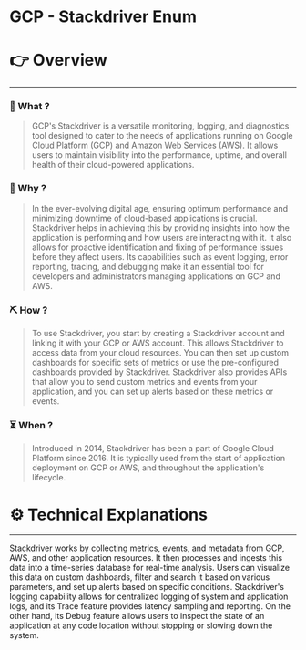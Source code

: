 # GCP - Stackdriver Enum


# 👉 Overview

---

### 👀 What ?

> GCP's Stackdriver is a versatile monitoring, logging, and diagnostics tool designed to cater to the needs of applications running on Google Cloud Platform (GCP) and Amazon Web Services (AWS). It allows users to maintain visibility into the performance, uptime, and overall health of their cloud-powered applications.
> 

### 🧐 Why ?

> In the ever-evolving digital age, ensuring optimum performance and minimizing downtime of cloud-based applications is crucial. Stackdriver helps in achieving this by providing insights into how the application is performing and how users are interacting with it. It also allows for proactive identification and fixing of performance issues before they affect users. Its capabilities such as event logging, error reporting, tracing, and debugging make it an essential tool for developers and administrators managing applications on GCP and AWS.
> 

### ⛏️ How ?

> To use Stackdriver, you start by creating a Stackdriver account and linking it with your GCP or AWS account. This allows Stackdriver to access data from your cloud resources. You can then set up custom dashboards for specific sets of metrics or use the pre-configured dashboards provided by Stackdriver. Stackdriver also provides APIs that allow you to send custom metrics and events from your application, and you can set up alerts based on these metrics or events.
> 

### ⏳ When ?

> Introduced in 2014, Stackdriver has been a part of Google Cloud Platform since 2016. It is typically used from the start of application deployment on GCP or AWS, and throughout the application's lifecycle.
> 

# ⚙️ Technical Explanations

---

Stackdriver works by collecting metrics, events, and metadata from GCP, AWS, and other application resources. It then processes and ingests this data into a time-series database for real-time analysis. Users can visualize this data on custom dashboards, filter and search it based on various parameters, and set up alerts based on specific conditions. Stackdriver's logging capability allows for centralized logging of system and application logs, and its Trace feature provides latency sampling and reporting. On the other hand, its Debug feature allows users to inspect the state of an application at any code location without stopping or slowing down the system.

